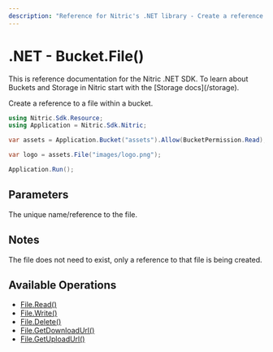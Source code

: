 ```yaml
---
description: "Reference for Nitric's .NET library - Create a reference to a file within a bucket."
---
```


# .NET - Bucket.File()

<Note>
  This is reference documentation for the Nitric .NET SDK. To learn about
  Buckets and Storage in Nitric start with the [Storage docs](/storage).
</Note>

Create a reference to a file within a bucket.

```csharp
using Nitric.Sdk.Resource;
using Application = Nitric.Sdk.Nitric;

var assets = Application.Bucket("assets").Allow(BucketPermission.Read);

var logo = assets.File("images/logo.png");

Application.Run();
```

## Parameters

<Properties>
  <Property name="name" required type="string">
    The unique name/reference to the file.
  </Property>
</Properties>

## Notes

The file does not need to exist, only a reference to that file is being created.

## Available Operations

- [File.Read()](./bucket-file-read)
- [File.Write()](./bucket-file-write)
- [File.Delete()](./bucket-file-delete)
- [File.GetDownloadUrl()](./bucket-file-downloadurl)
- [File.GetUploadUrl()](./bucket-file-uploadurl)
